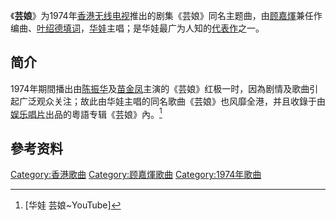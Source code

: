 {{Infobox song
| Album=芸娘
|type=song
|Name=芸娘
|Artist=[[华娃|华娃]]
| Composer=[[顾嘉煇|顾嘉煇]]
| Writer=[[叶绍德|叶绍德]]
| Arranger=[[顾嘉煇|顾嘉煇]]
| Producer=[[顾嘉煇|顾嘉煇]]
| Label=[[娛樂唱片|娛樂唱片]]
| Released=1974年
}}

《'''芸娘'''》为1974年[[香港无线电视|香港无线电视]]推出的剧集《芸娘》同名主题曲，由[[顾嘉煇|顾嘉煇]]兼任作编曲、[[叶绍德|叶绍德]][[填词|填词]]，[[华娃|华娃]]主唱；是华娃最广为人知的[[代表作|代表作]]之一。

== 简介==
<!--Fake12345 華娃/煇哥的演唱會MC環節說過簡介中的內容？「紅極一時」、「風靡全港」這樣地自吹自擂？還「收錄於由娛樂唱片出品的粵語專輯《芸娘》內」這樣囉哩囉嗦地介紹N年前的歌曲收錄源？誰相信呢！？-->
1974年期間播出由[[陈振华|陈振华]]及[[苗金凤|苗金凤]]主演的《芸娘》红极一时，因為剧情及歌曲引起广泛观众关注；故此由华娃主唱的同名歌曲《芸娘》也风靡全港，并且收錄于由[[娱乐唱片|娱乐唱片]]出品的粵語专辑《芸娘》內。<ref>[华娃 芸娘~YouTube]</ref>

==參考资料==
{{reflist}}

{{single-stub}}

[[Category:香港歌曲|Category:香港歌曲]]
[[Category:顾嘉煇歌曲|Category:顾嘉煇歌曲]]
[[Category:1974年歌曲|Category:1974年歌曲]]